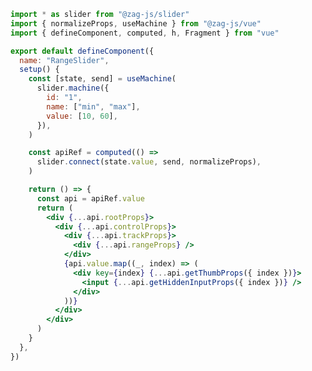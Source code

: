 ```jsx
import * as slider from "@zag-js/slider"
import { normalizeProps, useMachine } from "@zag-js/vue"
import { defineComponent, computed, h, Fragment } from "vue"

export default defineComponent({
  name: "RangeSlider",
  setup() {
    const [state, send] = useMachine(
      slider.machine({
        id: "1",
        name: ["min", "max"],
        value: [10, 60],
      }),
    )

    const apiRef = computed(() =>
      slider.connect(state.value, send, normalizeProps),
    )

    return () => {
      const api = apiRef.value
      return (
        <div {...api.rootProps}>
          <div {...api.controlProps}>
            <div {...api.trackProps}>
              <div {...api.rangeProps} />
            </div>
            {api.value.map((_, index) => (
              <div key={index} {...api.getThumbProps({ index })}>
                <input {...api.getHiddenInputProps({ index })} />
              </div>
            ))}
          </div>
        </div>
      )
    }
  },
})
```
